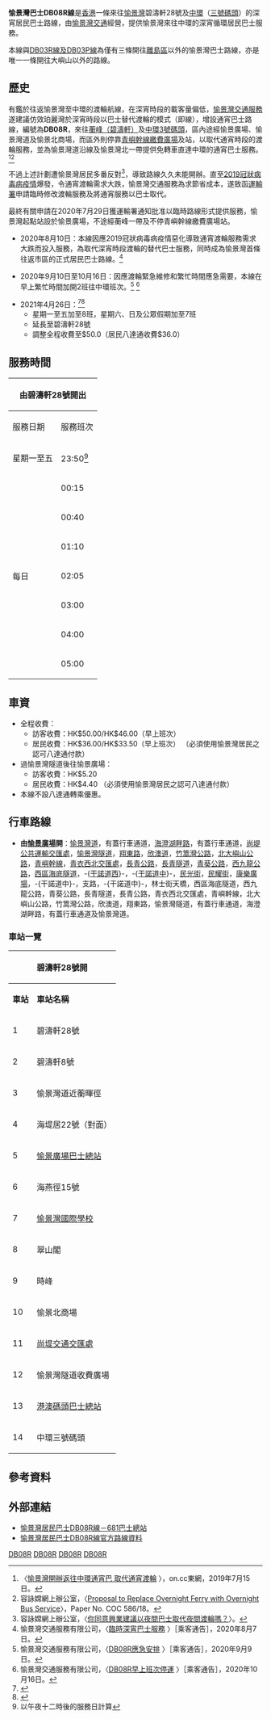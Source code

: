{{noteTA
|G1=Medicine
}}
{{公共汽車路線基礎資訊
|路線名稱=愉景灣巴士DB08R線
|外文名稱=
|外文語言=
|路線通稱=
|代表圖像=
|代表圖像二=
|代表圖像三=
|經營者=愉景灣巴士|愉景灣交通
|經營者二=
|所屬車廠=
|路線用車=富豪B9TL、猛獅A95
|路綫資訊=
|起點站=碧濤軒28號
|途經地點=[[愉景廣場巴士總站|愉景廣場]]，[[愉景灣道|愉景灣道]]，[[愉景北商場|愉景北商場]]，<br> [[愉景灣隧道|愉景灣隧道]]，[[北大嶼山公路|北大嶼山公路]]，<br> [[青嶼幹線|青嶼幹線]]，[[長青公路|長青公路]]，<br> [[長青隧道|長青隧道]]，[[青葵公路|青葵公路]]，<br> [[西九龍公路|西九龍公路]]，[[西區海底隧道|西區海底隧道]]，<br> -{[[干諾道中|干諾道中]]}-
|去程途經地點=
|回程途經地點=
|終點站=[[中環|中環]]（[[中環碼頭#3號碼頭_-_愉景灣航運|三號碼頭]]）
|路線性質=
|全程行駛里程=
|單程行駛里程=50 分鐘
|全程行車時間=
|單程行車時間=
|服務時間=
|起點站服務時間=星期一至五：23:50-05:00<br>星期六、日及公眾假期：00:15-05:00
|終點站服務時間=星期一至五：00:50-05:50<br>星期六、日及公眾假期：01:10-05:50
|班次頻率=固定班次
|全程收費=訪客：HK$50.0/HK$46.00（早上班次） <br> 居民：HK$36.0/HK$33.50（早上班次）
|分段收費站點=過愉景灣隧道後往愉景廣場 <br> 訪客：HK$5.20 <br> 居民：HK$4.40
|去程分段收費站點=
|回程分段收費站點=
|服務時間以外替代路線=[[愉景灣居民渡輪|愉景灣居民渡輪]]<br>（愉景灣 ←→ 中環三號碼頭）
|主要競爭交通=無
|備註=
}}
'''愉景灣巴士DB08R線'''是[[香港|香港]]一條來往[[愉景灣|愉景灣]]碧濤軒28號及[[中環|中環]]（[[中環碼頭#3號碼頭_-_愉景灣航運|三號碼頭]]）的深宵居民巴士路線，由[[愉景灣巴士|愉景灣交通]]經營，提供愉景灣來往中環的深宵循環居民巴士服務。

本線與[[愉景灣巴士DB03R線|DB03R線及DB03P線]]為僅有三條開往[[離島區|離島區]]以外的愉景灣巴士路線，亦是唯一一條開往大嶼山以外的路線。

==歷史==
有鑑於往返愉景灣至中環的渡輪航線，在深宵時段的載客量偏低，[[愉景灣交通服務|愉景灣交通服務]]遂建議仿效珀麗灣於深宵時段以巴士替代渡輪的模式（即{{RS|NR338}}線），增設通宵巴士路線，編號為'''DB08R'''，來往[[碧濤軒|蘅峰（碧濤軒）]]及[[中環3號碼頭|中環3號碼頭]]，區內途經愉景廣場、愉景灣道及愉景北商場，而區外則停靠[[青嶼幹線繳費廣場|青嶼幹線繳費廣場]]及{{bt|中環|港澳碼頭}}站，以取代通宵時段的渡輪服務，並為愉景灣道沿線及愉景灣北一帶提供免轉車直達中環的通宵巴士服務。<ref>〈[https://hk.on.cc/hk/bkn/cnt/news/20190715/mobile/bkn-20190715175405447-0715_00822_001.html 愉景灣開辦返往中環通宵巴 取代通宵渡輪] {{Wayback|url=https://hk.on.cc/hk/bkn/cnt/news/20190715/mobile/bkn-20190715175405447-0715_00822_001.html |date=20210124125236 }}〉，on.cc東網，2019年7月15日。</ref><ref>容詠嫦網上辦公室，〈[http://amyung.org.hk/ch_transport.php?id=1394&s=4 Proposal to Replace Overnight Ferry with Overnight Bus Service]〉，Paper No. COC 586/18。</ref>

不過上述計劃遭愉景灣居民多番反對<ref>容詠嫦網上辦公室，〈[http://amyung.org.hk/ch_transport.php?id=1514&s=4 你同意興業建議以夜間巴士取代夜間渡輪嗎？]〉。</ref>，導致路線久久未能開辦。直至[[2019冠狀病毒病香港疫情|2019冠狀病毒病疫情]]爆發，令通宵渡輪需求大跌，愉景灣交通服務為求節省成本，遂致函[[運輸署|運輸署]]申請臨時修改渡輪服務及將通宵服務以巴士取代。

最終有關申請在2020年7月29日獲運輸署通知批准以臨時路線形式提供服務，愉景灣起點站設於愉景廣場，不途經蘅峰一帶及不停青嶼幹線繳費廣場站。

*2020年8月10日：本線因應2019冠狀病毒病疫情惡化導致通宵渡輪服務需求大跌而投入服務，為取代深宵時段渡輪的替代巴士服務，同時成為愉景灣首條往返市區的正式居民巴士路線。<ref>愉景灣交通服務有限公司，〈[https://www.dbcommunity.hk/icms2/Image/db_news/2020/TP-N028-2020_Temporary%20Overnight%20Bus%20Service_PT_20200807.png 臨時深宵巴士服務] {{Wayback|url=https://www.dbcommunity.hk/icms2/Image/db_news/2020/TP-N028-2020_Temporary%20Overnight%20Bus%20Service_PT_20200807.png |date=20220221131443 }}〉［乘客通告］，2020年8月7日。</ref>

*2020年9月10日至10月16日：因應渡輪緊急維修和繁忙時間應急需要，本線在早上繁忙時間加開2班往中環班次。<ref>愉景灣交通服務有限公司，〈[https://www.dbcommunity.hk/icms2/template?series=43&AID=13671# DB08R應急安排] {{Wayback|url=https://www.dbcommunity.hk/icms2/template?series=43&AID=13671 |date=20200109112010 }}〉［乘客通告］，2020年9月9日。</ref> <ref>愉景灣交通服務有限公司，〈[https://www.dbcommunity.hk/icms2/template?series=25&AID=13679 DB08R早上班次停運] {{Wayback|url=https://www.dbcommunity.hk/icms2/template?series=25&AID=13679 |date=20210123004745 }}〉［乘客通告］，2020年10月16日。</ref>

*2021年4月26日：<ref>{{Cite web |url=https://www.td.gov.hk/filemanager/tc/content_13/Traffic%20Advice_DB_chi.pdf |title=運輸署交通通告-「愉景灣 – 中環」持牌渡輪服務的服務調整 |access-date=2021-04-19 |archive-date=2021-04-19 |archive-url=https://web.archive.org/web/20210419133318/https://www.td.gov.hk/filemanager/tc/content_13/Traffic%20Advice_DB_chi.pdf |dead-url=no }}</ref><ref>{{Cite web |url=https://www.dbcommunity.hk/icms2/template?series=25&AID=13710 |title=深宵巴士服務 |access-date=2021-04-20 |archive-date=2021-04-21 |archive-url=https://web.archive.org/web/20210421084829/https://www.dbcommunity.hk/icms2/template?series=25&AID=13710 |dead-url=no }}</ref>
**星期一至五加至8班，星期六、日及公眾假期加至7班
**延長至碧濤軒28號
**調整全程收費至$50.0（居民八達通收費$36.0）

==服務時間==
{| class="wikitable" style="text-align: center"
! colspan="2" | 由碧濤軒28號開出 !! colspan="2" | 由[[中環|中環]]（[[中環碼頭#3號碼頭_-_愉景灣航運|三號碼頭]]）開出
|-
|服務日期||服務班次||服務日期||服務班次
|-
|星期一至五||23:50<ref>以午夜十二時後的服務日計算</ref>||星期一至五||00:50
|-
|rowspan=7|每日||00:15||rowspan=7|每日||01:10
|-
|00:40||01:35
|-
|01:10||02:05
|-
|02:05||03:00
|-
|03:00||04:00
|-
|04:00||05:00
|-
|05:00||05:50
|}

==車資==
*全程收費：
**訪客收費：HK$50.00/HK$46.00（早上班次）
**居民收費：HK$36.00/HK$33.50（早上班次） （必須使用愉景灣居民之認可八達通付款）
*過愉景灣隧道後往愉景廣場：
**訪客收費：HK$5.20
**居民收費：HK$4.40 （必須使用愉景灣居民之認可八達通付款）
*本線不設八達通轉乘優惠。
{{fare-remarks|DBCentral}}

==行車路線==
*'''由[[愉景廣場|愉景廣場]]開'''：[[愉景灣道|愉景灣道]]，有蓋行車通道，[[海澄湖畔路|海澄湖畔路]]，有蓋行車通道，[[尚堤公共運輸交匯處|尚堤公共運輸交匯處]]，[[愉景灣隧道|愉景灣隧道]]，[[翔東路|翔東路]]，[[欣澳道|欣澳道]]，[[竹篙灣公路|竹篙灣公路]]，[[北大嶼山公路|北大嶼山公路]]，[[青嶼幹線|青嶼幹線]]，[[青衣西北交匯處|青衣西北交匯處]]，[[長青公路|長青公路]]，[[長青隧道|長青隧道]]，[[青葵公路|青葵公路]]，[[西九龍公路|西九龍公路]]，[[西區海底隧道|西區海底隧道]]，-{[[干諾道西|干諾道西]]}-，-{[[干諾道中|干諾道中]]}-，[[民光街|民光街]]，[[民耀街|民耀街]]，[[康樂廣場|康樂廣場]]，-{干諾道中}-，支路，-{干諾道中}-，林士街天橋，西區海底隧道，西九龍公路，青葵公路，長青隧道，長青公路，青衣西北交匯處，青嶼幹線，北大嶼山公路，竹篙灣公路，欣澳道，翔東路，愉景灣隧道，有蓋行車通道，海澄湖畔路，有蓋行車通道及愉景灣道。

===車站一覽===
{| class="wikitable" style="text-align: center"
! colspan="3" | 碧濤軒28號開!!colspan="3"|[[中環|中環]]（[[中環碼頭#3號碼頭_-_愉景灣航運|三號碼頭]]）開
|-
! '''車站'''||'''車站名稱'''||'''位置'''!!'''序號'''!!'''車站名稱'''!!'''位置'''
|- 
| 1||碧濤軒28號||rowspan=4|[[愉景灣道|愉景灣道]]|| 1||[[中環|中環]][[中環碼頭#3號碼頭_-_愉景灣航運|三號碼頭]]||[[民光街|民光街]]
|-
| 2||碧濤軒8號|| 2||干諾道中22-23號||干諾道中
|-
| 3||愉景灣道近蘅暉徑|| 3||colspan=2|[[愉景灣隧道|愉景灣隧道收費廣場]]
|-
| 4||海堤居22號（對面）|| 4||[[愉景北商場|愉景北商場]]||[[海澄湖畔路|海澄湖畔路]]
|-
| 5||[[愉景廣場巴士總站|愉景廣場巴士總站]]||愉景廣場|| 5||海澄湖畔二段安澄閣||rowspan=5|愉景灣道
|-
| 6||海燕徑15號||rowspan=4|愉景灣道|| 6||時峰
|-
| 7||[[愉景灣國際學校|愉景灣國際學校]]|| 7||翠山閣
|-
| 8||翠山閣|| 8||明翠台
|-
| 9||時峰|| 9||海燕徑15號
|-
| 10||愉景北商場||[[海澄湖畔路|海澄湖畔路]]|| 10||愉景廣場巴士總站||愉景廣場
|-
| 11||colspan=2|[[尚堤交通交匯處|尚堤交通交匯處]]|| 11||海堤居20號||rowspan=4|愉景灣道
|-
| 12||colspan=2|愉景灣隧道收費廣場|| 12||愉景灣道近蘅暉徑
|-
| 13||[[中環（港澳碼頭）巴士總站|港澳碼頭巴士總站]]||-{[[干諾道西|干諾道西]]}-|| 13||碧濤軒8號（對面）
|-
| 14||中環三號碼頭||民光街|| 14||碧濤軒28號
|}

==參考資料==
{{Reflist|2}}

==外部連結==
*[http://www.681busterminal.com/db08r.html 愉景灣居民巴士DB08R線－681巴士總站] {{Wayback|url=http://www.681busterminal.com/db08r.html |date=20200805131519 }}
*[https://www.dbcommunity.hk/icms2/ICMServlet/download/349-13657-22514/DB08R.pdf 愉景灣居民巴士DB08R線官方路線資料] {{Wayback|url=https://www.dbcommunity.hk/icms2/ICMServlet/download/349-13657-22514/DB08R.pdf |date=20210312131954 }}

{{離島區巴士路線列表}}
{{香港中西區巴士路線列表}}
{{青嶼幹線巴士路線}}
{{西區海底隧道巴士路線}}

[[Category:非九龍巴士經營九龍及新界區巴士路線|DB08R]]
[[Category:離島區巴士路線|DB08R]]
[[Category:中西區巴士路線_(香港)|DB08R]]
[[Category:香港居民巴士路線|DB08R]]